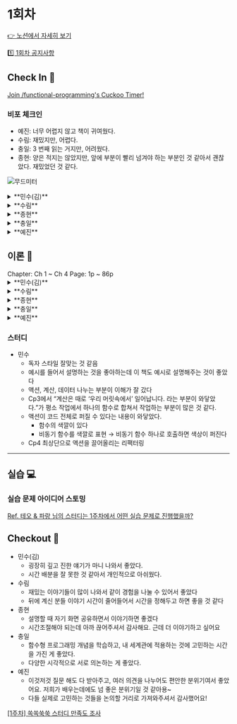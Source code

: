 
# 1회차

[👉 노션에서 자세히 보기](https://www.notion.so/minsooweb/1-bd4ec20c7f4f4e5a969020dc6ff0c7fe?pvs=4)

[1️⃣ 1회차 공지사항](https://www.notion.so/minsooweb/1-d56063e995654ef5ae972d30f863eb49?pvs=4)

## Check In 🚪

[Join /functional-programming's Cuckoo Timer!](https://cuckoo.team/functional-programming)

### 비포 체크인

- 예진: 너무 어렵지 않고 책이 귀여웠다.
- 수림: 재밌지만, 어렵다.
- 충일: 3 번째 읽는 거지만, 어려웠다.
- 종현: 양은 적지는 않았지만, 앞에 부분이 빨리 넘겨야 하는 부분인 것 같아서 괜찮았다. 재밌었던 것 같다.

![무드미터](/mood-meter.jpeg)

<details>
  <summary> **민수(김)** </summary>
    - 영감을 받은
      - 염려하는 과 같은 사건으로 뽑았음
      - 사내 DS 개발중인데 내일로써 회고의 시간을 가진다. (그동안의 개발에 대해)
      - panda CSS를 알고는 있었는데 1버전도 아니어서 냅두고 있다가 어떤 툴을 사용할지 고민하다가 번들링, CSS-in-js 방식의 장단점을 고민하다가 수림이 panda css 추천해줘서 봤는데 너무 좋았다
      - 새로운 방법으로 스타일링에 추천해준다
        - 왜 좋은가?
          - 현재 css-in-js 방식이 반감을 내비치고 있다. 근데 SSR 이슈도 있고 렌더링이 되어야 돌아가는 구조여서 브라우저 성능 저하, 번들링 크기가 애로 사항이 되는데 **panda css**는 빌드 타임때 css를 만들어줘서 런타임때 돌아가지 않아서 이 부분 장점인 것 같다
          - 공식 문서 너무 친절해요
          - vanilla extract랑 고민했었다
          - [**tsup**](https://tsup.egoist.dev/)
    - 염려하는
        - 내일 DS를 평가 받아서 염려하는 기분이 든다
          - 3주 작업에 대한 평가
</details>
<details>
  <summary> **수림** </summary>
    - 놀란
      - 생각보다 충일님과 인연이 겹치는 게 많고, 발이 넓다. 세상이 좁다.
    - 만족스러운
      - 이론 정리해주신 걸 봤는데, 다들 너무 열심히 정리해주셔서 스터디에 만족감이 높다.
</details>
<details>
  <summary> **종현** </summary>
    - 격분한
      - 이번주가 상당히 격분이다. 3주째 야근하고 주말 출근하고 있다.(ㅠ)
      - FE 리더분이 이해를 못하시는 것 같다. 필요없는 리소스를 스스로 넣는 것 같다
      - 공유를 안해서 그런 것 같기도 해서 공유를 좀 자주 드려야겠다라는 생각중
      - 동료분들은 그래도 다들 아시는 것 같아서 위로로 들어서 동료들 믿고 간다!
    - 편안한
      - 프로젝트가 내 눈 안에 들어오는 느낌이라 편안하다
</details>
<details>
  <summary> **충일** </summary>
    - 피곤한
      - 술을 거하게 마셨다. 나는 애주가이다. 피곤하지만 그렇지만 계속 마셨다. 술마시면 집가기 싫다.
      - 신논현 새벽 2시 소주 6병, 만취, 사망
    - 집중하는
      - 성과를 내야하니까
</details>
<details>
  <summary> **예진** </summary>
    - 재미있는
      - 프레임워크도 도입하면 오버엔지니어링인지 고민해보는 재미
        - 결론이 나지는 않았지만 오버엔지니어링이다 / 아니다로 토론했다
    - 만족스러운
      - 춘식도락 돼지고기 김치찌개 너무 맛있다.
      - 계란말이도 맛있다.
      - 밀키스는 안 먹었다.
</details>

## 이론 📝

<Callout emoji="✅">
  Chapter: Ch 1 ~ Ch 4
  Page: 1p ~ 86p
</Callout>

<details>
  <summary>**민수(김)**</summary>
  - **좋았던 부분**
    - Ch1 쏙쏙 들어오는 함수형 코딩에 오신 것을 환영합니다.
      - 함수형 프로그래밍을 어렵게만 다가가지 말라고 다독이는 느낌이 따뜻했다.
      - 계산과 액션, 그리고 데이터로 나누어서 실제 예시로 설명해서 이해가 잘 되었다.
    - Ch2 현실에서의 함수형 사고
      - 타임라인 다이어그램으로 시각화해서 설명을 해준 부분이 이해가 잘 되어서 좋았다.
      - 요점 정리와 결론을 정리해주는 부분이 이제까지 배운 내용을 다시 상기할 수 있어서 좋았다.
    - Ch3 액션과 계산, 데이터의 차이를 알기
      - 계산은 때로 ‘우리 머릿속에서’ 일어납니다. 라는 부분이 와닿았다.
      - 계산으로 더이상 분류할 게 없다고 생각한 내용도 사실은 우리 머리속에서 이미 계산이 이루어지기 때문에 계산으로 생각하지 못하는 경우가 많다는 예시였다.
      - 액션이 코드 전체로 퍼질 수 있다는 내용이 와닿았다.
      - Ch1에서 말한 것처럼, 함수형 프로그래밍을 활용한다고 해서 액션을 사용하지 않는 것은 아니다.
    - Ch4 액션에서 계산 빼내기
      - 액션을 사용하되, 다른 계산들에게 영향을 주지 않게 액션에서 계산을 분리하고, 액션을 함수의 최상단으로 끌어올리는 과정이 인상 깊었다.
      - 이를 통해 분리된 계산들은 테스트하기 쉬웠고, 재사용성이 높아졌다.
  - **논의하고 싶은 부분**
    - FE에서는 API 통신을 하는 경우가 너무 많은데,  이 책에서 제시하는 방법처럼 액션을(API 통신) 최상단으로 올리는 게 가능할까?
        1. 자식 컴포넌트들이 계산이 되기 위해 최상단에서 통신을 한 번만 하고 응답 값을 명시적 입력인 props로 전달한다고 하면, props drilling 을 피할 수 있을까?
        2. props drilling 을 피하기 위해 전역 상태 관리 툴을 도입하게 되면, 그것은 계산이자 순수함수가 되었다고 말할 수 있을까?
        3. 최상단에서 서버 통신을 하다가 장애가 발생하면, 서버 상태가 필요하지 않은 자식 컴포넌트들도 영향이 갈텐데, 서버 상태가 필요한 자식 하나만 장애가 발생하는 게 낫지 않나?

      결국엔 서버 상태가 필요한 컴포넌트는 액션이 되는 것을 피할 수 없는 것일까

      [MUT figma1](https://www.figma.com/file/5avliQu4iCAh7hNs0GmBhd/MUT?type=design&node-id=38-2&mode=design&t=RP4752swd3vSeOmd-4)

      [MUT figma2](https://www.figma.com/file/5avliQu4iCAh7hNs0GmBhd/MUT?type=design&node-id=38-31&mode=design&t=RP4752swd3vSeOmd-4)

      [MUT figma3](https://www.figma.com/file/5avliQu4iCAh7hNs0GmBhd/MUT?type=design&node-id=38-56&mode=design&t=RP4752swd3vSeOmd-4)
</details>

<details>
  <summary>**수림**</summary>
  ## 좋았던 부분

  ### 함수형 프로그래밍의 효과 (옮긴이 머리말)

    - 불변 데이터 구조를 사용하면서 변경 가능한 상태로 인한 버그가 생기지 않아서 좋았다
    - 부수 효과가 있는 함수를 분리하자 테스트하기 좋은 코드가 되었다

  ### 부수 효과에 대한 생각 (옮긴이 머리말)

    - 부수 효과를 처리한다는 것은 없앨 수 있는 부수 효과는 없애고 필요한 부수 효과는 잘 두는 것

    ```markdown
    불변형 데이터 구조를 사용하면 전역 변수를 읽고 쓰는 것과 같은 부수 효과가 없습니다. 하지만 입출력과 같은
    부수 효과는 여전히 남아있습니다.

    하스켈 개발자가 아닌 사람들은 하스켈과 같은 순수 함수형 언어는 부수 효과마저 순수한 함수로 표현하기 때문에
    부수 효과가 없다고 오해하기도 합니다.

    **하지만 부수 효과를 단지 미루는 것뿐이고 결국 부수 효과는 발생합니다.

    부수 효과가 없는 소프트웨어는 의미가 없기 때문입니다.**
    ```

  ### 프로그래밍 스타일의 변화 (추천사)

    - **구조적 프로그래밍  `흐름 제어 구조`**
      - 흐름 제어를 단순한 패턴으로 만든다
      - 중첩할 수 있는 블록으로 순차적으로 실행되는 구문을 나눌 수 있다
    - **객체 지향 프로그래밍 `데이터 접근 구조`**
      - 모든 변수가 어떤 구조에 **캡슐화 되거나 포함된다**는 것
        - 코드의 특정 부분에서만 변수에 접근할 수 있기 때문에 코드를 관리하고 읽기 쉬워진다.
        - 변수들의 집합이 일관된 속성을 따르게 할 수 있다
      - 상속, 상속도 캡슐화가 있기에 가능하다
    - **함수형 프로그래밍** **`부수 효과 구성`**
      - 부수 효과를 잘 관리해서 코드의 **아무 곳**에나 있지 않도록 하는 것
      - 계산과 액션을 구분하는 것
      - 배열, 리스트, 데이터베이스와 같은 컬렉션을 하나씩 처리하지 않고 ‘한 번에’ 처리한다는 개념
        - ‘한 번에’ 처리하기 위해서는 컬렉션 항목에 외부에 영향을 주는 부수 효과가 없어야 한다
        - 항목이 독립적일 때 가장 효과적이다
          - 이 개념은 계산과 액션의 구분이 있어야 동작하는 개념이다.

  ### 부수 효과 (p.2)

  - 함수가 리턴값 이외에 하는 모든 일
    (Ex. 메일 보내기, 전역 상태 수정하기)


  ### 순수 함수(p.2)

  - 인자에만 의존하고 부수 효과가 없는 함수

    > 인자에만 의존 : 같은 인자를 넣으면 항상 같은 결과를 돌려준다
    >

  ### 액션, 계산과 데이터 (p.10)

    > 함수형 프로그래머는 액션보다 계산을 좋아하고 계산보다 데이터를 좋아합니다.
    >
    - **액션 (부수 효과)**
      - **호출 시점이나 횟수 또는 둘 다에 의존**
        - 시간이 지남에 따라 안전하게 상태를 바꿀 수 있는 방법
        - 순서를 보장하는 방법
        - 액션이 정확히 한 번만 실행되게 보장하는 방법
    - **계산 (순수 함수)**
      - **입력값으로 출력값을 계산하여 만드는 것**
      - 어떤 것을 결정하거나 계획하는 것
      - 같은 입력값 → 계산 → 같은 결괏값
      - 외부에 영향을 주지 않는다
      - 계산을 호출하는 코드를 계산 결과로 바꿀 수 있기 때문에 **참조 투명**함
        - 코드의 결과는 항상 같기 때문에 여러 번 불러도 문제가 없다
      - 테스트하기 쉽고 언제든지 몇 번을 불러도 안전하다
        - 정확성을  위한 정적 분석
        - 소프트웨어에서 쓸 수 있는 수학적 지식
        - 테스트 전략
    - **데이터**
      - **이벤트에 대해 기록한 사실**
      - 실행하는 코드만큼 복잡하지 않기 때문에 다른 것과 구분됨
        - 효율적으로 접근하기 위해 데이터를 구성하는 방법
        - 데이터를 보관하기 위한 기술
        - 데이터를 이용해 중요한 것을 발견하는 원칙

  ### 액션보다 계산이 좋은 이유 (p.53)

    - 테스트하기 쉽다
    - 기계적인 분석이 쉽다
    - 조합하기 좋다

  ### 함수형 사고 (p.13)

    - 함수형 프로그래머가 소프트웨어 문제를 해결하기 위해 사용하는 기술과 생각
      - 액션과 계산, 데이터를 구분해서 생각하는 것
      - 일급 추상

  ### 계층형 설계 (p.20)

    | 자주 바뀌는 것 | 비즈니스 규칙 | 해야하는 것 |
    | --- | --- | --- |
    | ↕️ | 도메인 규칙 | 데이터 목록 |
    | 자주 바뀌지 않는 것 | 기술 스택 | JS 객체, 숫자 |
    - 각 계층은 그 아래에 있는 계층을 기반으로 만들어진다.
      - 각 계층에 있는 코드는 더 안정적인 기반 위에 작성할 수 있다.
        ⇒ 이런 구조로 소프트웨어를 만들면 코드 쉽게 변경 가능
          - 가장 위에 있는 코드는 의존성이 거의 없기 때문에 쉽게 변경 가능
          - 아래에 있는 코드들은 위에 있는 코드보다 의존성이 많아 바꾸기 어렵지만 자주 바뀌지 않음
    - 계층형 설계는 일반적으로 비즈니스 규칙, 도메인 규칙, 기술 스택 계층
      - 계층형 설계로 만든 코드는 테스트, 재사용, 유지보수가 쉽다

  ### 함수형 사고를 적용할 때 신경써야 하는 부분 (p.32)

    - **문제에 대해 생각할 때**
      - 특별히 주의해야할 부분(액션)
      - 데이터로 처리해야 할 부분
      - 결정을 내려야 하는 부분(계산)
    - **코딩할 때**
      - 최대한 액션에서 계산을 빼내려 해보기
      - 계산에서는 데이터를 분리할 수 있는지 생각 해보기
      - 액션이 계산이 될 수 있는지, 계산은 데이터가 될 수 있는지 고민해보기

  ### 액션은 코드 전체로 퍼져나간다 (p.55)

    > 액션을 쓰는 순간 코드 전체로 퍼져나가기 때문에 사용할 때 조심해야 한다.
    >
    - 액션을 추출
    - 함수 안에서 액션을 호출하고 있으면 함수 전체가 액션이다
      ⇒ 작은 코드 하나가 전체 프로그램을 액션으로 만든다

  ### 자바스크립트에서 발생할 수 있는 액션 (p.57)

    - **함수 호출**

        ```tsx
        alert('hello world!')
        ```

    - **메서드 호출**

        ```tsx
        console.log('hello')
        ```

    - **생성자**

        ```tsx
        new Date()
        ```

    - **표현식**

        ```tsx
        // 변수 참조 : y가 공유되고 변경 가능한 변수인 경우, 읽는 시점에 따라 값이 다를 수 있다
        y
        // 속성 참조 : user가 공유되고 변경 가능한 객체라면 firstName은 읽는 시점에 따라 값이 다를 수 있다
        user.firstName
        // 배열 참조 : stack이 공유되고 변경 가능한 배열이라면 읽는 시점에 따라 값이 다를 수 있다
        stack[0]

        ```

    - **상태**

        ```tsx
        // 값 할당 : 공유를 위해 값을 할당했고 변경 가능한 변수인 경우, 다른 코드에 영향을 줌
        z = 3
        // 속성 삭제
        delete user.firstName
        ```

  ### 함수에는 입력과 출력이 있다 (p.68)

    - **입력**
      - 함수가 계산을 하기 위한 외부 정보
        - 정보는 입력을 통해 함수 안으로 들어간다
    - **출력**
      - 함수 밖으로 나오는 정보나 어떤 동작
        - 정보나 어떤 효과는 출력으로 함수 밖으로 나온다
    - **함수를 부르는 이유**
      - 결과를 얻기 위해서
        - 결과를 얻으려면 입력이 필요하다

  ### 입력과 출력은 명시적이거나 암묵적일 수 있다 (p.68)

    - **명시적 입력**
        - 인자
    - **명시적 출력**
        - 리턴값
    - **암묵적 입력 (부수효과)**
      - 함수를 부르는 동안 결과에 영향을 줄 수 있는 것 - `인자 외 다른 입력`
        - 전역 변수를 읽는 것
        - DOM 요소를 읽는 것
    - **암묵적 출력 (부수효과)**
      - 함수 호출의 결과로 영향을 받는 것 - `리턴값 외 다른 출력`
        - DOM 요소를 변경하는 것
        - 전역 변수를 변경하는 것

  ### 함수에 암묵적 입력과 출력이 있으면 액션이 된다 (p.68)

    - 함수에서 암묵적 입력과 출력을 없애면 계산이 된다
      - 암묵적 입력 → 함수의 인자
      - 암묵적 출력 → 리턴값

  ### 계산 추출 단계 (p.78)

    - **계산 코드를 찾아 빼내기 (서브 루틴 추출)**
      - 코드를 추출해 새로운 함수를 만들어 리팩터링
      - 새 함수에 인자가 필요하다면 추가
      - 원래 코드에서 빼낸 부분에 새 함수를 부르도록 변경
    - **새 함수에 암묵적 입력과 출력 찾기**
    - **암묵적 입력은 인자로 암묵적 출력은 리턴값으로 변경하기**
      - 한 번에 하나씩 입력 → 인자 , 출력 → 리턴값으로 변경

  ## 논의하고 싶은 부분

  ### 소프트웨어 설계 원칙 (p.12)

    ```markdown
    규모가 큰 소프트웨어를 만들 때는 설계 원칙 같은 것이 필요합니다.
    ```

    - 본인만의 설계 원칙이 있는지? 최근에는 어떤 설계를 했는지?

  ### 기존에 있던 코드에 함수형 사고를 적용한 경험 (p.12)

  ### 자바스크립트는 왜 함수형 프로그래밍을 하기 좋은 언어가 아닐까? (p.13)

    ```markdown
    자바스크립트는 함수형 프로그래밍을 하기 좋은 언어는 아니지만 함수형 프로그래밍을 하기에 부족하기 때문에
    함수형 프로그래밍을 가르치기 좋은 언어입니다.

    왜냐하면 부족한 기능으로 인해 그 문제를 어떻게 해결할지 생각해봐야 하기 때문입니다.
    ```

    - 어떤 점이 부족하다고 이야기하는걸까?

  ### 액션은 코드 전체로 퍼져나간다 (p.55)
    - react-hook-form을 사용하면서 나름 계산과 액션을 분리한다고 했는데 위 말에서 번개 쳤다
      - 사실은 액션을 호출하는 쪽도 액션
    - react-hook-form 혹은 unControlled form에서 액션을 어떻게 관리하는 게 좋을까?
      - 난 증오해..

          ```tsx

          A
          ㄴ B
            ㄴ C
              ㄴ D (여기에 Input이 있을 때...어떻게 관리하는 게 좋을까?.?)

          const Parent = () => {
            const { register } = useForm({
              defaultValues: async () => {
                return fetch('https://example.com/...')
              }
            })
          }

          const Nested = () => {
            const { register } = useFormContext<FormType>()

            return <input {...register('name')}
          }
          ```

    ## 실습 문제 아이디어 스토밍
      - 스파게티 코드 보고 액션, 계산, 데이터 구분해보기?
      - “JS에는 배열을 직접 복사하는 방법이 없습니다. (p.75)” 배열을 직접 복사하는 메서드 만들어보기
</details>

<details>
  <summary>**종현**</summary>
  - **좋았던 부분**
    - 액션, 계산, 데이터로 나누어 어떠한 방향으로 함수를 분리해가야 할지 고민해볼 수 있어서 좋았다.
  - **논의하고 싶은 부분**
    - 민수 댓글: 2.props drilling 을 피하기 위해 전역 상태 관리 툴을 도입하게 되면, 그것은 계산이자 순수함수가 되었다고 말할 수 있을까?
        ```tsx
        import { connect } from 'react-redux'

        // 이건 순수! 재사용 쉬움
        const TodoList = ({ todos }) => {
          return ...
        }

        // 이건 상태랑 연결
        const ConnectedComp = connect(state => ({ todos: state.todos }))(TodoList)

        const App = () => {
          return <>
            {/* 독립적으로 사용가능 */}
            <TodoList todos={[{
              ...
            }]} />
          </>
        }
        ```

    - 그럼 react-query에서 훅으로 내부에서 외부에 암묵적 입력이 아니라 명시적 입력이면 어떨까?
      ```tsx
      import { useQuery } from '@tanstack/react-query'

      // 이건 순수! 재사용 쉬움
      const TodoList = ({ todos }) => {
        return ...
      }

      const connectQuery = (queryOptions, mapQueryToProps) => {
        return ({
          fulfilled: Fulfilled,
          pending: Pending
        }) => {
          const query = useQuery(queryOptions)
          if(query.isLoading) {
            return (<Pending />)
          }

          // ...생략...

          return (<Component {...mapQueryToProps(query)} />)
        }
      }

      const QueryConnected = connectQuery({
          queryKey: ['...'],
          queryFn: fetchTodos
        },
        (query) => ({ todos: query.data }))
      ({
        fulfilled: TodoList
        pending: Spinner
      })

      const Example1 = () => {
      jljljljljk

      dflkdsjflksjflkdsjf
      dflkdsjflksjflkdsjf
      dflkdsjflksjflkdsjf
      dflkdsjflksjflkdsjf
      dflkdsjflksjflkdsjf
      dflkdsjflksjflkdsjf
      dflkdsjflksjflkdsjf
      dflkdsjflksjflkdsjf
      dflkdsjflksjflkdsjf
      dflkdsjflksjflkdsjf
      dflkdsjflksjflkdsjf
      dflkdsjflksjflkdsjf
      dflkdsjflksjflkdsjf
      dflkdsjflksjflkdsjf
      dflkdsjflksjflkdsjf
      dflkdsjflksjflkdsjf

        return (
          <ErrorBoundary fallback={(caught) => <>{caught.error.message}<>}>
            <Suspense fallback={<Spinner/>}>
              <Query
                options={{
                  key: [],
                  fn: fetchTodos,
                  suspense: true,
                }}
              >
                {(queryOnSuccess) => <TodoList todos={queryOnSuccess.data} />} /* 이렇게 하면 재사용 가능?? */
              </Query>
              <SuspenseQuery
                options={{
                  queryKey: [],
                  queryFn: fetchTodos,
                }}
              >
                {(queryOnSuccess) => queryOnSuccess.data.map((todo) => <TodoItem todo={todo}/>)} /* 이렇게 하면 재사용 가능?? */
              </SuspenseQuery>
            </Suspense>
          </ErrorBoundary>
        )
      }

      const Example2 = () => {
        return <TodoList todos={[]} /> // 이렇게 하면 재사용 가능??
      }
      ```
</details>

<details>
  <summary>**충일**</summary>
  - **좋았던 부분**

    ## **부수 효과 (Side Effects)에 대한 고찰**

    부수 효과는 함수의 실행 과정에서 시스템의 상태를 바꾸거나, 함수 실행 이후에 영향을 미치는 일을 말해요. 함수형 프로그래밍에서는 부수 효과를 최대한 피하거나 제한하는 것을 지향한다고 합니다.

    ### **부수 효과의 종류**

    부수 효과의 형태는 어떻게 될까요?

    1. **전역 변수나 데이터 구조를 변경:** 함수 내부에서 전역 변수나 데이터 구조를 직접 변경하는 것은 부수 효과.
      → 함수의 순수성이 깨지고 동일한 입력에 대해 동일한 출력을 보장할 수 없게 된다.
    2. **I/O 작업:** 파일을 읽거나 쓰는 작업, 네트워크 통신 등의 I/O 작업도 부수 효과.
      → 이런 작업을 통해 시스템의 상태가 변경되거나 함수 실행 외부에 영향을 미치게 된다.
    3. **데이터베이스나 상태를 가진 저장소와의 통신:** 데이터베이스에 저장하거나 가져오는 작업, 쿠키나 세션 저장소와의 통신 등이 이에 해당한다.

    ### **부수 효과를 어떻게 관리하면 좋을까..?**
    책에서 부수 효과를 관리하는 것은 없앨 수 있는 부수 효과는 없애고 필요한 부수 효과는 잘 관리하는 것을 의미한다고 해요. 예를 들어, 함수형 프로그래밍에서는 불변 데이터 구조를 사용하여 변경 가능한 상태로 인한 부수 효과를 제거합니다. 하지만 I/O와 같은 필요한 부수 효과는 아예 없앨 수 없으므로, 이를 잘 관리해야 해야하는데 어떻게하면 잘 관리할 수 있을까??
    이를 위해 일부 순수 함수형 언어들은 부수 효과를 순수한 함수로 표현하는 방법을 제공해요. 하지만 이것은 부수 효과를 완전히 없애는 것이 아니라, 발생하는 부수 효과를 순차적으로 관리하거나 실행 순서를 명시적으로 표현하는 것을 의미해요.

    ### 그렇다면 **부수 효과와 함수형 프로그래밍을 어떻게 엮어볼 수 있을까?**
    함수형 프로그래밍은 부수 효과를 최소화하려는 노력이 핵심이라고 생각했어요. 함수가 순수해 질수록 그 함수를 이용해서 프로그램을 이해하고, 테스트하고, 다시 사용하기가 더 쉬워진다고 생각해서 입니다. 따라서 부수 효과를 일으키는 작업은 최대한 분리하고 제어하는 것이 좋을 것 같습니다.

    ## **함수의 암묵적 입력과 출력? 액션과 계산의 분리는?**
    함수형 프로그래밍에서는 함수의 순수성, 즉 입력에 대한 출력이 일관되게 유지되는 특성을 중요하게 생각한다고 해요. 함수의 암묵적 입력과 출력을 명시적으로 처리하려는 노력이 필요해요. 암묵적인 입력과 출력은 함수의 결과를 예측하기 어렵게 하고 어렵게 되면 코드의 유지보수와 테스트 또한 어려워질 것 같아요.

    ### **암묵적 입력과 출력이 있는 함수는 액션인가?**
    함수에 암묵적인 입력과 출력이 있다면 그 함수를 '액션'이라고 불러요. 이는 함수의 실행 결과가 그 함수 외부의 상태나 시간에 따라 달라질 수 있음을 의미한다고 하고, 액션은 부수 효과를 가질 수 있으며, 이로 인해 동일한 입력에 대해 항상 동일한 출력을 보장하지 않아요.

    ### **암묵적 입력과 출력을 없애는 방법은 계산인가?**
    함수에서 암묵적 입력과 출력을 없애면 그 함수는 '계산'이라고 불러요. 계산은 동일한 입력에 대해 항상 동일한 출력을 반환하며, 부수 효과를 가지지 않아요.
    암묵적인 입력을 함수의 인자로, 암묵적인 출력을 함수의 리턴값으로 변경하고 이로 인해서 함수의 행동이 명확해지고 테스트와 재사용이 수월해져요.

  - **논의하고 싶은 부분**
    **계층형 설계의 적용 가능성이 있을까?**
    각 계층을 구성하는 요소를 어떤식으로 식별하고 그것을 기반으로 코드를 어떤식으로 재구조화하는지
    → 그렇다면 **테스트 전략은 어떻게 가져갈 수 있을까?**
    각 계층을 어떻게 독립적으로 테스트할 수 있을지
</details>

<details>
  <summary>**예진**</summary>
  - **좋았던 부분**
      - *다른 곳에서 쓰지 않아도, 계산으로 분리하는게 좋다*고 한 것이 좋았다. 코드에서 ‘이것까지 함수로 분리해야할까?’에 대해 고민할 수 있는데, ‘이렇게 까지 나눠도 된다’고 생각할 수 있는 근거를 알려주었다.
      - 데이터, 계산, 액션으로 나누어서 코드를 더 잘게 쪼개서 리팩토링하는 부분을 예제로 볼 수 있어서 좋았다.
  - **논의하고 싶은 부분**

      내부함수(함수 안에 함수가 있는 형태)에서도 내부함수 밖에 있는 변수나 함수를 호출하는 것은 암시적 입출력이라고 할 수 있을까?

      만약 그렇다면, 내부 함수는 언제 쓰는 것이 올바르다고 할 수 있을까?

      ```tsx
      const getUniqueIdBuilder = () => {
        let id = 0

        return () => ++id
      }

      // () => ++id 부분을 추출할 필요가 있을까?
      // 오히려 헷갈리지 않을까
      // 불필요한 함수 선언이 매번 선언되진 않을까?
      ```

      ![민수 slack](/screenshot/week1-slack-00.png)

      ```tsx
      const getText = (status, isEdit) => {
        switch(status) {
          ....
        }
      }

      const getColor = (status) => {

      }

      const getProps = () => {
        return {color, text, onClick}
      }

      const Comp = (isEdit) => {

          const props = getProps(status)

          return <button color={props.color}>
            {props.text}
          </button>
      }

      const Comp = (isEdit) => {

      <button css={[
              variantStyle(variant),
              disabled ? disabledStyle(disabled) : null,

              customStyle,
            ]} />

          return <>
            {tabType === '배달' && <>
            {status === 'PAUSED' && <button>일시정지</button>}
            {status === 'ON' && <button>살아있다</button>}
            {status === 'OFF' && <div>텍스트만 있다</div>}
            {status === 'TEMP' && <button>임시 되어있다.</button>}
            </>}
            {tabType === '익스프레스' && <>
            {status === 'PAUSED' && <button>일시정지</button>}
            {status === 'ON' && <button>살아있다</button>}
            {status === 'OFF' && <div>텍스트만 있다
              <button>살아있다</button>
            </div>}
            {status === 'TEMP' && <button>임시 되어있다.</button>}
            </>}
          </>
      }
      ```
</details>


### 스터디

- 민수
    - 독자 스타일 잘맞는 것 같음
    - 예시를 들어서 설명하는 것을 좋아하는데 이 책도 예시로 설명해주는 것이 좋았다
    - 액션, 계산, 데이터 나누는 부분이 이해가 잘 갔다
    - Cp3에서 “계산은 때로 ‘우리 머릿속에서’ 일어납니다. 라는 부분이 와닿았다.”가 평소 작업에서 하나의 함수로 합쳐서 작업하는 부분이 많은 것 같다.
    - 액션이 코드 전체로 퍼질 수 있다는 내용이 와닿았다.
        - 함수의 색깔이 있다
        - 비동기 함수를 색깔로 표현 → 비동기 함수 하나로 호출하면 색상이 퍼진다
    - Cp4 최상단으로 액션을 끌어올리는 리팩터링

---

## 실습 💻

### 실습 문제 아이디어 스토밍

[Ref. 테오 & 파랑 님의 스터디는 1주차에서 어떤 실습 문제로 진행했을까?](https://www.notion.so/Ref-1-1b7cd58a4cb64bb9a6e07d885f981263?pvs=21)

## Checkout 🚪

- 민수(김)
    - 굉장히 깊고 진한 얘기가 마니 나와서 좋았다.
    - 시간 배분을 잘 못한 것 같아서 개인적으로 아쉬웠다.
- 수림
    - 재밌는 이야기들이 많이 나와서 같이 경험을 나눌 수 있어서 좋았다
    - 뒤에 계신 분들 이야기 시간이 줄어들어서 시간을 정해두고 하면 좋을 것 같다
- 종현
    - 설명할 때 자기 화면 공유하면서 이야기하면 좋겠다
    - 시간조절해야 되는데 아까 끊어주셔서 감사해요. 근데 더 이야기하고 싶어요
- 충일
    - 함수형 프로그래밍 개념을 학습하고, 내 세계관에 적용하는 것에 고민하는 시간을 가진 게 좋았다.
    - 다양한 시각적으로 서로 의논하는 게 좋았다.
- 예진
    - 이것저것 질문 해도 다 받아주고, 여러 의견을 나누어도 편안한 분위기여서 좋았어요. 저희가 배우는데에도 넘 좋은 분위기일 것 같아용~
    - 다들 실제로 고민하는 것들을 논의할 거리로 가져와주셔서 감사했어요!

[[1주차] 쏙쏙쑥쑥 스터디 만족도 조사](https://forms.gle/3sZz9JD2G1hyRNtf7)